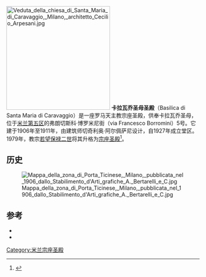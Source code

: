 [[Image:Veduta_della_chiesa_di_Santa_Maria_di_Caravaggio,_Milano,_architetto_Cecilio_Arpesani.jpg|270px]]
'''卡拉瓦乔圣母圣殿'''（Basilica di Santa Maria di Caravaggio）是一座罗马天主教宗座圣殿，供奉卡拉瓦乔圣母，位于[[米兰第五区|米兰第五区]]的弗朗切斯科·博罗米尼街（via Francesco Borromini）5号。它建于1906年至1911年，由建筑师切奇利奥·阿尔佩萨尼设计，自1927年成立堂区。1979年，教宗[[若望保禄二世|若望保禄二世]]将其升格为[[宗座圣殿|宗座圣殿]]<ref name=BEWEB>{{cite web|url=https://www.beweb.chiesacattolica.it/edificidiculto/edificio/14597/Chiesa_di_Santa_Maria_di_Caravaggio_Milano|title=Chiesa di Santa Maria di Caravaggio-Milano|editor=Beweb|access-date=2020-12-17|archive-date=2020-11-18|archive-url=https://web.archive.org/web/20201118031257/https://www.beweb.chiesacattolica.it/edificidiculto/edificio/14597/Chiesa_di_Santa_Maria_di_Caravaggio_Milano|dead-url=no}}</ref>。

==历史==
[[File:Mappa_della_zona_di_Porta_Ticinese,_Milano,_pubblicata_nel_1906_dallo_Stabilimento_d'Arti_grafiche_A._Bertarelli_e_C.jpg|thumb]]

==参考==
<references/>
*{{Cite web|url = http://www.parrocchie.it/milano/smcaravaggio|title = Santuario S. Maria di Caravaggio|editor = Diocesi ambrosiana|access-date = 2020-12-17|archive-date = 2020-12-19|archive-url = https://web.archive.org/web/20201219034006/http://www.parrocchie.it/milano/smcaravaggio/|dead-url = no}}
*{{Cite web|url = http://www.milanopolicroma.it/articoli/SM_Carav.htm|title = Santa Maria di Caravaggio|author = Riccardo Tammaro|editor = Fondazione Milano Policroma|access-date = 2020-12-17|archive-date = 2020-11-12|archive-url = https://web.archive.org/web/20201112193906/http://www.milanopolicroma.it/articoli/SM_Carav.htm|dead-url = no}}
[[Category:米兰宗座圣殿|Category:米兰宗座圣殿]]